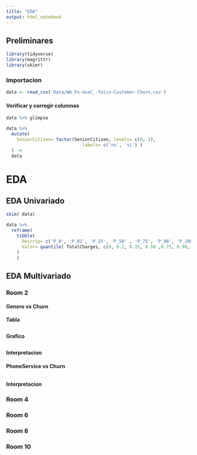 ```yaml
---
title: "EDA"
output: html_notebook
---
```


## Preliminares

```r
library(tidyverse)
library(magrittr)
library(skimr)
```

### Importacion

```r
data <- read_csv('Data/WA_Fn-UseC_-Telco-Customer-Churn.csv')
```
#### Verificar y corregir columnas

```r
data %>% glimpse
```

```r
data %>% 
  mutate(
    SeniorCitizen= factor(SeniorCitizen, levels= c(0, 1), 
                             labels= c('no', 'si') )
  ) ->
  data
```



# EDA

## EDA Univariado

```r
skim( data)
```




```r
data %>% 
  reframe( 
    tibble(
      Descrip= c('P_0', 'P_02', 'P_25', 'P_50' , 'P_75', 'P_98', 'P_100') ,
      Valor= quantile( TotalCharges, c(0, 0.2, 0.25, 0.50 ,0.75, 0.98, 1), na.rm= T)
    )
    )
```


## EDA Multivariado

### Room 2

#### Genero vs Churn

**Tabla**
```r

```

**Grafico**
```r

```

**Interpretacion**



#### PhoneService vs Churn

```r

```

**Interpretacion**



### Room 4






### Room 6




### Room 8




### Room 10